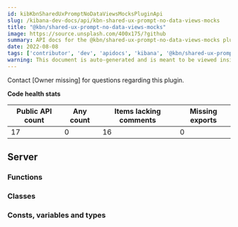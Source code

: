 ```yaml
---
id: kibKbnSharedUxPromptNoDataViewsMocksPluginApi
slug: /kibana-dev-docs/api/kbn-shared-ux-prompt-no-data-views-mocks
title: "@kbn/shared-ux-prompt-no-data-views-mocks"
image: https://source.unsplash.com/400x175/?github
summary: API docs for the @kbn/shared-ux-prompt-no-data-views-mocks plugin
date: 2022-08-08
tags: ['contributor', 'dev', 'apidocs', 'kibana', '@kbn/shared-ux-prompt-no-data-views-mocks']
warning: This document is auto-generated and is meant to be viewed inside our experimental, new docs system. Reach out in #docs-engineering for more info.
---
```




Contact [Owner missing] for questions regarding this plugin.

**Code health stats**

| Public API count  | Any count | Items lacking comments | Missing exports |
|-------------------|-----------|------------------------|-----------------|
| 17 | 0 | 16 | 0 |

## Server

### Functions
<DocDefinitionList data={kbnSharedUxPromptNoDataViewsMocksObj.server.functions}/>

### Classes
<DocDefinitionList data={kbnSharedUxPromptNoDataViewsMocksObj.server.classes}/>

### Consts, variables and types
<DocDefinitionList data={kbnSharedUxPromptNoDataViewsMocksObj.server.misc}/>

